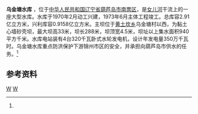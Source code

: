 {{Infobox Reservoir 
|name = 乌金塘水库
|nickname =
|image = 
|image_caption = 
|map = 
|map_caption = 
|pushpin_map = China Liaoning
|pushpin_map_caption = 乌金塘水库在辽宁的位置
|code =BBB30100102
|class = 大型水库
|location_of_reservoir = [[辽宁省|辽宁省]][[葫芦岛市|葫芦岛市]][[南票区|南票区]]
|location_of_dam =
|inflow =女儿河、松暖河、<br>倒流河、双富河（八道河子）
|outflow =[[女儿河|女儿河]]
|catchment_area =940
|reservoir_area =
|mean_depth = 
|maximum_depth = 
|flood_level = 
|normal_water_level =
|dead_water_level = 
|water_quality = 
|island = 
|maximum_storage_capacity =2.91亿
|normal_storage_capacity =0.9158亿
|type_of_dam =黏土心墙砂壳坝
|elevation_of_dam =
|height_of_dam =33
|length_of_dam =288
|width_of_dam =4.5
|installed_capacity =4×320千瓦
|irrigated_area =
|start = 1970年2月
|complete =  1973年6月
|cost = 
|emigrate =
|latd = 41
|latm = 02
|lats = 29.68
|latNS =N 
|longd = 120
|longm = 43
|longs =15.46
|longEW = E
|website = 
|footnotes = <ref name="中国河湖大典">{{cite book zh |author=《[[中国河湖大典|中国河湖大典]]》编纂委员会 |title=《中国河湖大典·黑龙江、辽河卷》 |format=M |edition=1 |location=北京 |publisher=中国水利水电出版社 |date=2014年4月 |pages=365页 |id= ISBN 978-7-5170-1950-3}}</ref>
}}
'''乌金塘水库''' ，位于[[中华人民共和国|中华人民共和国]][[辽宁省|辽宁省]][[葫芦岛市|葫芦岛市]][[南票区|南票区]]，是[[女儿河|女儿河]]干流上的一座大型水库。水库于1970年2月动工兴建，1973年6月主体工程竣工。总库容2.91亿立方米，兴利库容0.9158亿立方米。主坝位于[[黄土坎乡_(葫芦岛市)|黄土坎乡]]乌金塘村以西，为黏土心墙砂壳坝，最大坝高33米，坝长288米，坝顶宽4.5米，坝址以上集水面积940平方千米。水库电站装有4台320千瓦卧式水轮发电机，设计年发电量350万千瓦时。乌金塘水库重点防洪保护下游锦州市区的安全，并承担向葫芦岛市供水的任务。<ref name="中国河湖大典"/>

==参考资料==
{{reflist}}
[[Category:辽宁水库|W]]
[[Category:南票区|W]]